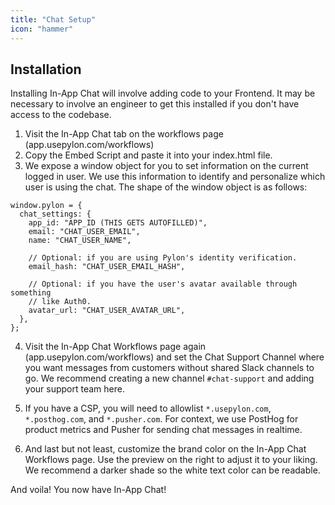 ```yaml
---
title: "Chat Setup"
icon: "hammer"
---
```


## Installation

<Note>
  Installing In-App Chat will involve adding code to your Frontend. It may be
  necessary to involve an engineer to get this installed if you don't have
  access to the codebase.
</Note>

1. Visit the In-App Chat tab on the workflows page (app.usepylon.com/workflows)
1. Copy the Embed Script and paste it into your index.html file.
1. We expose a window object for you to set information on the current logged in user. We use this information to identify and personalize which user is using the chat. The shape of the window object is as follows:

```
window.pylon = {
  chat_settings: {
    app_id: "APP_ID (THIS GETS AUTOFILLED)",
    email: "CHAT_USER_EMAIL",
    name: "CHAT_USER_NAME",

    // Optional: if you are using Pylon's identity verification.
    email_hash: "CHAT_USER_EMAIL_HASH",

    // Optional: if you have the user's avatar available through something
    // like Auth0.
    avatar_url: "CHAT_USER_AVATAR_URL",
  },
};
```

4. Visit the In-App Chat Workflows page again (app.usepylon.com/workflows) and set the Chat Support Channel where you want messages from customers without shared Slack channels to go. We recommend creating a new channel `#chat-support` and adding your support team here.

1. If you have a CSP, you will need to allowlist `*.usepylon.com`, `*.posthog.com`, and `*.pusher.com`. For context, we use PostHog for product metrics and Pusher for sending chat messages in realtime.

1. And last but not least, customize the brand color on the In-App Chat Workflows page. Use the preview on the right to adjust it to your liking. We recommend a darker shade so the white text color can be readable.

And voila! You now have In-App Chat!
